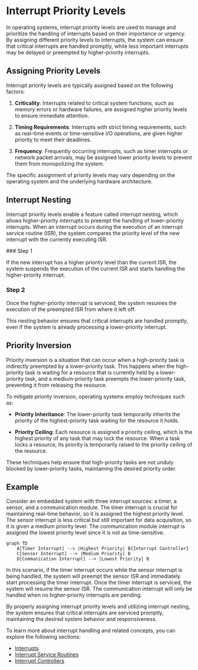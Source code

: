 
# Interrupt Priority Levels

In operating systems, interrupt priority levels are used to manage and prioritize the handling of interrupts based on their importance or urgency. By assigning different priority levels to interrupts, the system can ensure that critical interrupts are handled promptly, while less important interrupts may be delayed or preempted by higher-priority interrupts.

## Assigning Priority Levels

Interrupt priority levels are typically assigned based on the following factors:

1. **Criticality**: Interrupts related to critical system functions, such as memory errors or hardware failures, are assigned higher priority levels to ensure immediate attention.

2. **Timing Requirements**: Interrupts with strict timing requirements, such as real-time events or time-sensitive I/O operations, are given higher priority to meet their deadlines.

3. **Frequency**: Frequently occurring interrupts, such as timer interrupts or network packet arrivals, may be assigned lower priority levels to prevent them from monopolizing the system.

<Callout type="info">
The specific assignment of priority levels may vary depending on the operating system and the underlying hardware architecture.
</Callout>

## Interrupt Nesting

Interrupt priority levels enable a feature called interrupt nesting, which allows higher-priority interrupts to preempt the handling of lower-priority interrupts. When an interrupt occurs during the execution of an interrupt service routine (ISR), the system compares the priority level of the new interrupt with the currently executing ISR.

<Steps>
### Step 1

If the new interrupt has a higher priority level than the current ISR, the system suspends the execution of the current ISR and starts handling the higher-priority interrupt.

### Step 2

Once the higher-priority interrupt is serviced, the system resumes the execution of the preempted ISR from where it left off.
</Steps>

This nesting behavior ensures that critical interrupts are handled promptly, even if the system is already processing a lower-priority interrupt.

## Priority Inversion

Priority inversion is a situation that can occur when a high-priority task is indirectly preempted by a lower-priority task. This happens when the high-priority task is waiting for a resource that is currently held by a lower-priority task, and a medium-priority task preempts the lower-priority task, preventing it from releasing the resource.

To mitigate priority inversion, operating systems employ techniques such as:

- **Priority Inheritance**: The lower-priority task temporarily inherits the priority of the highest-priority task waiting for the resource it holds.

- **Priority Ceiling**: Each resource is assigned a priority ceiling, which is the highest priority of any task that may lock the resource. When a task locks a resource, its priority is temporarily raised to the priority ceiling of the resource.

These techniques help ensure that high-priority tasks are not unduly blocked by lower-priority tasks, maintaining the desired priority order.

## Example

Consider an embedded system with three interrupt sources: a timer, a sensor, and a communication module. The timer interrupt is crucial for maintaining real-time behavior, so it is assigned the highest priority level. The sensor interrupt is less critical but still important for data acquisition, so it is given a medium priority level. The communication module interrupt is assigned the lowest priority level since it is not as time-sensitive.

```mermaid
graph TD
    A[Timer Interrupt] --> |Highest Priority| B{Interrupt Controller}
    C[Sensor Interrupt] --> |Medium Priority| B
    D[Communication Interrupt] --> |Lowest Priority| B
```

In this scenario, if the timer interrupt occurs while the sensor interrupt is being handled, the system will preempt the sensor ISR and immediately start processing the timer interrupt. Once the timer interrupt is serviced, the system will resume the sensor ISR. The communication interrupt will only be handled when no higher-priority interrupts are pending.

By properly assigning interrupt priority levels and utilizing interrupt nesting, the system ensures that critical interrupts are serviced promptly, maintaining the desired system behavior and responsiveness.

To learn more about interrupt handling and related concepts, you can explore the following sections:

- [Interrupts](/interrupts-and-interrupt-handling/interrupts)
- [Interrupt Service Routines](/interrupts-and-interrupt-handling/interrupt-handling/interrupt-service-routines)
- [Interrupt Controllers](/interrupts-and-interrupt-handling/interrupt-controllers)